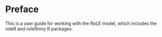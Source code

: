 # Preface {.unnumbered}

This is a user guide for working with the RoLE model, which includes the roleR and roleShiny R packages.
